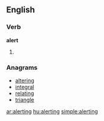 ==English==
===Verb===
'''alert'''
# {{present participle of|[[alert]]}}
===Anagrams===
*[[altering]]
*[[integral]]
*[[relating]]
*[[triangle]]

[[ar:alerting]]
[[hu:alerting]]
[[simple:alerting]]
